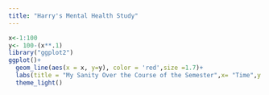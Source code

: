 ```yaml
---
title: "Harry's Mental Health Study"
---
```

```r
x<-1:100
y<- 100-(x**.1)
library("ggplot2")
ggplot()+
  geom_line(aes(x = x, y=y), color = 'red',size =1.7)+
  labs(title = "My Sanity Over the Course of the Semester",x= "Time",y = "Sanity")+
  theme_light()

```